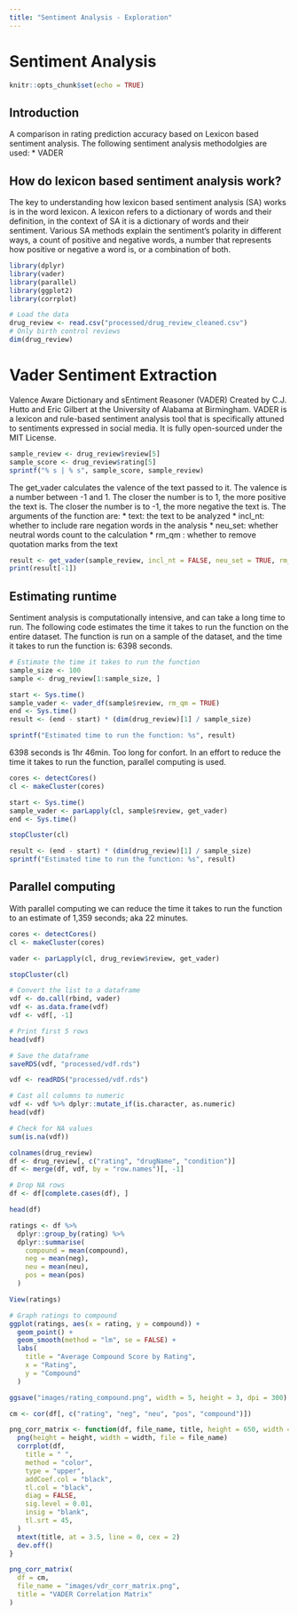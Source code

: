 ```yaml
---
title: "Sentiment Analysis - Exploration"
---
```


# Sentiment Analysis
```r
knitr::opts_chunk$set(echo = TRUE)
```

## Introduction
A comparison in rating prediction accuracy based on Lexicon based sentiment analysis.
The following sentiment analysis methodolgies are used: 
* VADER

## How do lexicon based sentiment analysis work?
The key to understanding how lexicon based sentiment analysis (SA) works is in the word lexicon.
A lexicon refers to a dictionary of words and their definition, in the context of SA 
it is a dictionary of words and their sentiment. Various SA methods explain the sentiment's polarity 
in different ways, a count of positive and negative words, a number that represents how positive or
negative a word is, or a combination of both. 

```r
library(dplyr)
library(vader)
library(parallel)
library(ggplot2)
library(corrplot)
```

```r
# Load the data
drug_review <- read.csv("processed/drug_review_cleaned.csv")
# Only birth control reviews
dim(drug_review)
```

# Vader Sentiment Extraction
Valence Aware Dictionary and sEntiment Reasoner (VADER)
Created by C.J. Hutto and Eric Gilbert at the University of Alabama at Birmingham. VADER 
is a lexicon and rule-based sentiment analysis tool that is specifically attuned to sentiments 
expressed in social media. It is fully open-sourced under the MIT License. 

```r
sample_review <- drug_review$review[5]
sample_score <- drug_review$rating[5]
sprintf("% s | % s", sample_score, sample_review)
```

The get_vader calculates the valence of the text passed to it. The valence is a number between -1 and 1.
The closer the number is to 1, the more positive the text is. The closer the number is to -1, the more negative the text is.
The arguments of the function are:
* text: the text to be analyzed
* incl_nt: whether to include rare negation words in the analysis 
* neu_set: whether neutral words count to the calculation 
* rm_qm : whether to remove quotation marks from the text
```r
result <- get_vader(sample_review, incl_nt = FALSE, neu_set = TRUE, rm_qm = TRUE)
print(result[-1])
```

## Estimating runtime 
Sentiment analysis is computationally intensive, and can take a long time to run.
The following code estimates the time it takes to run the function on the entire dataset.
The function is run on a sample of the dataset, and the time it takes to run the function is: 6398 seconds. 
```r
# Estimate the time it takes to run the function
sample_size <- 100
sample <- drug_review[1:sample_size, ]

start <- Sys.time()
sample_vader <- vader_df(sample$review, rm_qm = TRUE)
end <- Sys.time()
result <- (end - start) * (dim(drug_review)[1] / sample_size)

sprintf("Estimated time to run the function: %s", result)
```

6398 seconds is 1hr 46min. Too long for confort. 
In an effort to reduce the time it takes to run the function, parallel computing is used.

```r
cores <- detectCores()
cl <- makeCluster(cores)

start <- Sys.time()
sample_vader <- parLapply(cl, sample$review, get_vader)
end <- Sys.time()

stopCluster(cl)

result <- (end - start) * (dim(drug_review)[1] / sample_size)
sprintf("Estimated time to run the function: %s", result)
```

## Parallel computing 
With parallel computing we can reduce the time it takes to run 
the function to an estimate of 1,359 seconds; aka 22 minutes.

```r
cores <- detectCores()
cl <- makeCluster(cores)

vader <- parLapply(cl, drug_review$review, get_vader)

stopCluster(cl)

# Convert the list to a dataframe
vdf <- do.call(rbind, vader)
vdf <- as.data.frame(vdf)
vdf <- vdf[, -1]

# Print first 5 rows
head(vdf)

# Save the dataframe
saveRDS(vdf, "processed/vdf.rds")
```


```r
vdf <- readRDS("processed/vdf.rds")

# Cast all columns to numeric
vdf <- vdf %>% dplyr::mutate_if(is.character, as.numeric)
head(vdf)

# Check for NA values
sum(is.na(vdf))

colnames(drug_review)
df <- drug_review[, c("rating", "drugName", "condition")]
df <- merge(df, vdf, by = "row.names")[, -1]

# Drop NA rows
df <- df[complete.cases(df), ]

head(df)
```

```r
ratings <- df %>%
  dplyr::group_by(rating) %>%
  dplyr::summarise(
    compound = mean(compound),
    neg = mean(neg),
    neu = mean(neu),
    pos = mean(pos)
  )

View(ratings)
```

```r
# Graph ratings to compound
ggplot(ratings, aes(x = rating, y = compound)) +
  geom_point() +
  geom_smooth(method = "lm", se = FALSE) +
  labs(
    title = "Average Compound Score by Rating",
    x = "Rating",
    y = "Compound"
  )

ggsave("images/rating_compound.png", width = 5, height = 3, dpi = 300)
```


```r
cm <- cor(df[, c("rating", "neg", "neu", "pos", "compound")])

png_corr_matrix <- function(df, file_name, title, height = 650, width = 575) {
  png(height = height, width = width, file = file_name)
  corrplot(df,
    title = " ",
    method = "color",
    type = "upper",
    addCoef.col = "black",
    tl.col = "black",
    diag = FALSE,
    sig.level = 0.01,
    insig = "blank",
    tl.srt = 45,
  )
  mtext(title, at = 3.5, line = 0, cex = 2)
  dev.off()
}

png_corr_matrix(
  df = cm,
  file_name = "images/vdr_corr_matrix.png",
  title = "VADER Correlation Matrix"
)
```
```r
```